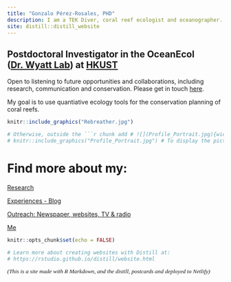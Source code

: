 ```yaml
---
title: "Gonzalo Pérez-Rosales, PHD"
description: I am a TEK Diver, coral reef ecologist and oceanographer. 
site: distill::distill_website
---
```

##         Postdoctoral Investigator in the OceanEcol ([Dr. Wyatt Lab](https://www.oceanecol.com/)) at [HKUST](https://hkust.edu.hk/)

Open to listening to future opportunities and collaborations, including research, communication and conservation. Please get in touch [here](mailto:gonzalo.prb@gmail.com).   

My goal is to use quantiative ecology tools for the conservation planning of coral reefs.

```r
knitr::include_graphics("Rebreather.jpg")
```


```r

# Otherwise, outside the ```r chunk add # ![](Profile_Portrait.jpg){width=15}
# knitr::include_graphics("Profile_Portrait.jpg") # To display the picture remove the #

```

# Find more about my: 

  [Research](https://gonzaloperezrosales.netlify.app/research.html)
   
  [Experiences - Blog](https://gonzaloperezrosales.netlify.app/blog.html)
  
  [Outreach: Newspaper, websites, TV & radio](https://gonzaloperezrosales.netlify.app/media.html)
  
  [Me](https://gonzaloperezrosales.netlify.app/about.html)


```r
knitr::opts_chunk$set(echo = FALSE) 

# Learn more about creating websites with Distill at:
# https://rstudio.github.io/distill/website.html

```


<!-- author: -->
<!--   - name: Gonzalo Pérez-Rosales, Phd -->
<!--     url: https://gonzaloperezrosales.netlify.app/ -->
<!--     affiliation: CRIOBE -->
<!--     affiliation_url: http://www.criobe.pf/pro/personnel/doctorants/gonzalo-perez-rosales/ -->


<p style="font-family: times, serif; font-size:10pt; font-style:italic">
(This is a site made with R Markdown, and the distill, postcards and deployed to Netlify)
</p>